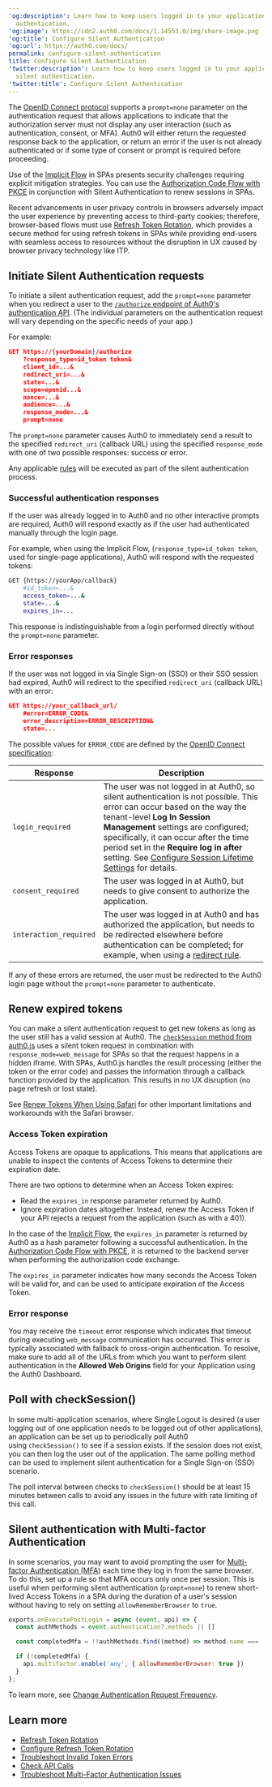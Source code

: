 ---
'og:description': Learn how to keep users logged in to your application using silent
  authentication.
'og:image': https://cdn2.auth0.com/docs/1.14553.0/img/share-image.png
'og:title': Configure Silent Authentication
'og:url': https://auth0.com/docs/
permalink: configure-silent-authentication
title: Configure Silent Authentication
'twitter:description': Learn how to keep users logged in to your application using
  silent authentication.
'twitter:title': Configure Silent Authentication
---
The [OpenID Connect protocol](/docs/authenticate/protocols/openid-connect-protocol) supports a `prompt=none` parameter on the authentication request that allows applications to indicate that the <Tooltip tip="Authorization Server: Centralized server that contributes to defining the boundaries of a user’s access. For example, your authorization server can control the data, tasks, and features available to a user." cta="View Glossary" href="/docs/glossary?term=authorization+server">authorization server</Tooltip> must not display any user interaction (such as authentication, consent, or <Tooltip tip="Authorization Server: Centralized server that contributes to defining the boundaries of a user’s access. For example, your authorization server can control the data, tasks, and features available to a user." cta="View Glossary" href="/docs/glossary?term=MFA">MFA</Tooltip>). Auth0 will either return the requested response back to the application, or return an error if the user is not already authenticated or if some type of consent or prompt is required before proceeding.

Use of the [Implicit Flow](/docs/get-started/authentication-and-authorization-flow/implicit-flow-with-form-post) in SPAs presents security challenges requiring explicit mitigation strategies. You can use the [Authorization Code Flow with PKCE](/docs/get-started/authentication-and-authorization-flow/authorization-code-flow-with-pkce) in conjunction with Silent Authentication to renew sessions in SPAs.

<Callout icon="file-lines" color="#0EA5E9" iconType="regular">

Recent advancements in user privacy controls in browsers adversely impact the user experience by preventing access to third-party cookies; therefore, browser-based flows must use [Refresh Token Rotation](/docs/secure/tokens/refresh-tokens/refresh-token-rotation), which provides a secure method for using refresh tokens in SPAs while providing end-users with seamless access to resources without the disruption in UX caused by browser privacy technology like ITP.

</Callout>

## Initiate Silent Authentication requests

To initiate a silent authentication request, add the `prompt=none` parameter when you redirect a user to the [`/authorize` endpoint of Auth0's authentication API](https://auth0.com/docs/api/authentication#authorize-application). (The individual parameters on the authentication request will vary depending on the specific needs of your app.)

For example:

```json lines
GET https://{yourDomain}/authorize
    ?response_type=id_token token&
    client_id=...&
    redirect_uri=...&
    state=...&
    scope=openid...&
    nonce=...&
    audience=...&
    response_mode=...&
    prompt=none
```






The `prompt=none` parameter causes Auth0 to immediately send a result to the specified `redirect_uri` (callback URL) using the specified `response_mode` with one of two possible responses: success or error.

<Callout icon="file-lines" color="#0EA5E9" iconType="regular">

Any applicable [rules](/docs/customize/rules) will be executed as part of the silent authentication process.

</Callout>

### Successful authentication responses

If the user was already logged in to Auth0 and no other interactive prompts are required, Auth0 will respond exactly as if the user had authenticated manually through the login page.

For example, when using the Implicit Flow, (`response_type=id_token token`, used for single-page applications), Auth0 will respond with the requested tokens:

```bash cURL lines
GET {https://yourApp/callback}
    #id_token=...&
    access_token=...&
    state=...&
    expires_in=...
```






This response is indistinguishable from a login performed directly without the `prompt=none` parameter.

### Error responses

If the user was not logged in via <Tooltip tip="Single Sign-On (SSO): Service that, after a user logs into one applicaton, automatically logs that user in to other applications." cta="View Glossary" href="/docs/glossary?term=Single+Sign-on">Single Sign-on</Tooltip> (SSO) or their SSO session had expired, Auth0 will redirect to the specified `redirect_uri` (callback URL) with an error:

```json lines
GET https://your_callback_url/
    #error=ERROR_CODE&
    error_description=ERROR_DESCRIPTION&
    state=...
```






The possible values for `ERROR_CODE` are defined by the [OpenID Connect specification](https://openid.net/specs/openid-connect-core-1_0.html#AuthError):

<table class="table"><thead>
<tr>
<th>Response</th>
<th>Description</th>
</tr>
</thead>
<tbody>
<tr>
<td><code>login_required</code></td>
<td>The user was not logged in at Auth0, so silent authentication is not possible. This error can occur based on the way the tenant-level <strong>Log In Session Management</strong> settings are configured; specifically, it can occur after the time period set in the <strong>Require log in after</strong> setting. See <a href="/docs/manage-users/sessions/configure-session-lifetime-settings">Configure Session Lifetime Settings</a> for details.</td>
</tr>
<tr>
<td><code>consent_required</code></td>
<td>The user was logged in at Auth0, but needs to give consent to authorize the application.</td>
</tr>
<tr>
<td><code>interaction_required</code></td>
<td>The user was logged in at Auth0 and has authorized the application, but needs to be redirected elsewhere before authentication can be completed; for example, when using a <a href="/docs/customize/rules/redirect-users">redirect rule</a>.</td>
</tr>
</tbody>
</table>

If any of these errors are returned, the user must be redirected to the Auth0 login page without the `prompt=none` parameter to authenticate.

## Renew expired tokens

You can make a silent authentication request to get new tokens as long as the user still has a valid session at Auth0. The [`checkSession` method from auth0.js](/docs/libraries/auth0js) uses a silent token request in combination with `response_mode=web_message` for SPAs so that the request happens in a hidden iframe. With SPAs, Auth0.js handles the result processing (either the token or the error code) and passes the information through a callback function provided by the application. This results in no UX disruption (no page refresh or lost state).

<Callout icon="file-lines" color="#0EA5E9" iconType="regular">

See [Renew Tokens When Using Safari](/docs/troubleshoot/authentication-issues/renew-tokens-when-using-safari) for other important limitations and workarounds with the Safari browser.

</Callout>

### Access Token expiration

<Tooltip tip="Access Token: Authorization credential, in the form of an opaque string or JWT, used to access an API." cta="View Glossary" href="/docs/glossary?term=Access+Tokens">Access Tokens</Tooltip> are opaque to applications. This means that applications are unable to inspect the contents of Access Tokens to determine their expiration date.

There are two options to determine when an Access Token expires:

* Read the `expires_in` response parameter returned by Auth0.
* Ignore expiration dates altogether. Instead, renew the Access Token if your API rejects a request from the application (such as with a 401).

In the case of the [Implicit Flow](/docs/get-started/authentication-and-authorization-flow/implicit-flow-with-form-post), the `expires_in` parameter is returned by Auth0 as a hash parameter following a successful authentication. In the [Authorization Code Flow with PKCE](/docs/get-started/authentication-and-authorization-flow/authorization-code-flow-with-pkce), it is returned to the backend server when performing the authorization code exchange.

The `expires_in` parameter indicates how many seconds the Access Token will be valid for, and can be used to anticipate expiration of the Access Token.

### Error response

You may receive the `timeout` error response which indicates that timeout during executing `web_message` communication has occurred. This error is typically associated with fallback to cross-origin authentication. To resolve, make sure to add all of the URLs from which you want to perform silent authentication in the **Allowed Web Origins** field for your Application using the <Tooltip tip="Auth0 Dashboard: Auth0's main product to configure your services." cta="View Glossary" href="/docs/glossary?term=Auth0+Dashboard">Auth0 Dashboard</Tooltip>.

## Poll with checkSession()

In some multi-application scenarios, where Single Logout is desired (a user logging out of one application needs to be logged out of other applications), an application can be set up to periodically poll Auth0 using `checkSession()` to see if a session exists. If the session does not exist, you can then log the user out of the application. The same polling method can be used to implement silent authentication for a Single Sign-on (SSO) scenario.

The poll interval between checks to `checkSession()` should be at least 15 minutes between calls to avoid any issues in the future with rate limiting of this call.

## Silent authentication with Multi-factor Authentication

In some scenarios, you may want to avoid prompting the user for [Multi-factor Authentication (MFA)](/docs/secure/multi-factor-authentication) each time they log in from the same browser. To do this, set up a rule so that MFA occurs only once per session. This is useful when performing silent authentication (`prompt=none`) to renew short-lived Access Tokens in a SPA during the duration of a user's session without having to rely on setting `allowRememberBrowser` to `true`.

```js lines
exports.onExecutePostLogin = async (event, api) => {
  const authMethods = event.authentication?.methods || []

  const completedMfa = !!authMethods.find((method) => method.name === 'mfa')

  if (!completedMfa) {
    api.multifactor.enable('any', { allowRememberBrowser: true })
  }
};
```


To learn more, see [Change Authentication Request Frequency](/docs/secure/multi-factor-authentication/customize-mfa).

## Learn more

* [Refresh Token Rotation](/docs/secure/tokens/refresh-tokens/refresh-token-rotation)
* [Configure Refresh Token Rotation](/docs/secure/tokens/refresh-tokens/configure-refresh-token-rotation)
* [Troubleshoot Invalid Token Errors](/docs/troubleshoot/basic-issues/invalid-token-errors)
* [Check API Calls](/docs/troubleshoot/authentication-issues/check-api-calls)
* [Troubleshoot Multi-Factor Authentication Issues](/docs/troubleshoot/authentication-issues/troubleshoot-mfa-issues)